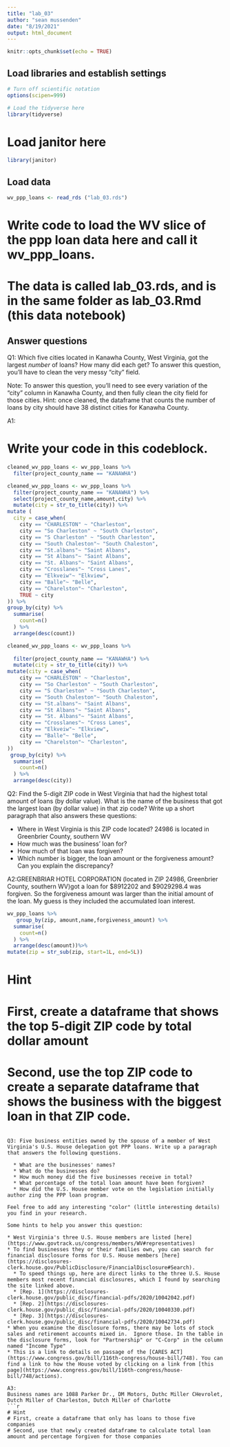 ```yaml
---
title: "lab_03"
author: "sean mussenden"
date: "8/19/2021"
output: html_document
---
```


```r
knitr::opts_chunk$set(echo = TRUE)
```

## Load libraries and establish settings
```r
# Turn off scientific notation
options(scipen=999)

# Load the tidyverse here
library(tidyverse)
```
# Load janitor here

```r
library(janitor)
```

## Load data
```r
wv_ppp_loans <- read_rds ("lab_03.rds")
```
# Write code to load the WV slice of the ppp loan data here and call it wv_ppp_loans.
# The data is called lab_03.rds, and is in the same folder as lab_03.Rmd (this data notebook)


## Answer questions

Q1: Which five cities located in Kanawha County, West Virginia, got the largest _number_ of loans? How many did each get? To answer this question, you'll have to clean the very messy "city" field.

Note: To answer this question, you'll need to see every variation of the "city" column in Kanawha County, and then fully clean the city field for those cities. Hint: once cleaned, the dataframe that counts the number of loans by city should have 38 distinct cities for Kanawha County.

A1:

# Write your code in this codeblock.
```r
cleaned_wv_ppp_loans <- wv_ppp_loans %>%
  filter(project_county_name == "KANAWHA") 
```

```r
cleaned_wv_ppp_loans <- wv_ppp_loans %>%
  filter(project_county_name == "KANAWHA") %>%
  select(project_county_name,amount,city) %>% 
  mutate(city = str_to_title(city)) %>%
mutate (
  city = case_when(
    city == "CHARLESTON" ~ "Charleston",
    city == "So Charleston" ~ "South Charleston",
    city == "S Charleston" ~ "South Charleston",
    city == "South Chaleston"~ "South Chaleston",
    city == "St.albans"~ "Saint Albans",
    city == "St Albans"~ "Saint Albans",
    city == "St. Albans"~ "Saint Albans",
    city == "Crosslanes"~ "Cross Lanes",
    city == "Elkveiw"~ "Elkview",
    city == "Balle"~ "Belle",
    city == "Charelston"~ "Charleston",
    TRUE ~ city
)) %>%
group_by(city) %>%
  summarise(
    count=n()
  ) %>%
  arrange(desc(count))
```

```r

cleaned_wv_ppp_loans <- wv_ppp_loans %>%
  
  filter(project_county_name == "KANAWHA") %>%
  mutate(city = str_to_title(city)) %>%
mutate(city = case_when(
    city == "CHARLESTON" ~ "Charleston",
    city == "So Charleston" ~ "South Charleston",
    city == "S Charleston" ~ "South Charleston",
    city == "South Chaleston"~ "South Chaleston",
    city == "St.albans"~ "Saint Albans",
    city == "St Albans"~ "Saint Albans",
    city == "St. Albans"~ "Saint Albans",
    city == "Crosslanes"~ "Cross Lanes",
    city == "Elkveiw"~ "Elkview",
    city == "Balle"~ "Belle",
    city == "Charelston"~ "Charleston",
))
 group_by(city) %>%
  summarise(
    count=n()
  ) %>%
  arrange(desc(city))
```

Q2: Find the 5-digit ZIP code in West Virginia that had the highest total amount of loans (by dollar value). What is the name of the business that got the largest loan (by dollar value) in that zip code? Write up a short paragraph that also answers these questions:

 

* Where in West Virginia is this ZIP code located? 24986 is located in Greenbrier County, southern WV
* How much was the business' loan for? 
* How much of that loan was forgiven?
* Which number is bigger, the loan amount or the forgiveness amount? Can you explain the discrepancy?

A2:GREENBRIAR HOTEL CORPORATION (located in ZIP 24986, Greenbrier County, southern WV)got a loan for $8912202 and $9029298.4 was forgiven. So the forgiveness amount was larger than the initial amount of the loan. My guess is they included the accumulated loan interest. 

```r
wv_ppp_loans %>%
   group_by(zip, amount,name,forgiveness_amount) %>%
  summarise(
    count=n()
  ) %>%
  arrange(desc(amount))%>%
mutate(zip = str_sub(zip, start=1L, end=5L))

```

# Hint
# First, create a dataframe that shows the top 5-digit ZIP code by total dollar amount
# Second, use the top ZIP code to create a separate dataframe that shows the business with the biggest loan in that ZIP code.

```

Q3: Five business entities owned by the spouse of a member of West Virginia's U.S. House delegation got PPP loans. Write up a paragraph that answers the following questions.   

  * What are the businesses' names?
  * What do the businesses do?
  * How much money did the five businesses receive in total?
  * What percentage of the total loan amount have been forgiven?
  * How did the U.S. House member vote on the legislation initially author zing the PPP loan program.

Feel free to add any interesting "color" (little interesting details) you find in your research.  

Some hints to help you answer this question:

* West Virginia's three U.S. House members are listed [here](https://www.govtrack.us/congress/members/WV#representatives)
* To find businesses they or their families own, you can search for financial disclosure forms for U.S. House members [here](https://disclosures-clerk.house.gov/PublicDisclosure/FinancialDisclosure#Search).
  * To speed things up, here are direct links to the three U.S. House members most recent financial disclosures, which I found by searching the site linked above.
  * [Rep. 1](https://disclosures-clerk.house.gov/public_disc/financial-pdfs/2020/10042042.pdf)
  * [Rep. 2](https://disclosures-clerk.house.gov/public_disc/financial-pdfs/2020/10040330.pdf)
  * [Rep. 3](https://disclosures-clerk.house.gov/public_disc/financial-pdfs/2020/10042734.pdf)
* When you examine the disclosure forms, there may be lots of stock sales and retirement accounts mixed in.  Ignore those. In the table in the disclosure forms, look for "Partnership" or "C-Corp" in the column named "Income Type"
* This is a link to details on passage of the [CARES ACT](https://www.congress.gov/bill/116th-congress/house-bill/748). You can find a link to how the House voted by clicking on a link from [this page](https://www.congress.gov/bill/116th-congress/house-bill/748/actions).

A3:
Business names are 1088 Parker Dr., DM Motors, Duthc Miller CHevrolet, Dutch Miller of Charleston, Dutch Miller of Charlotte 
```r

# Hint
# First, create a dataframe that only has loans to those five companies
# Second, use that newly created dataframe to calculate total loan amount and percentage forgiven for those companies

```
